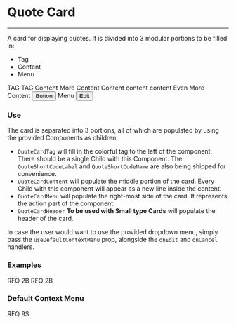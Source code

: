 
<Meta title="components/Financial/Quote Card" component={QuoteCard} />

# Quote Card
<hr />

A card for displaying quotes. It is divided into 3 modular portions to be filled in:

- Tag
- Content
- Menu

<Preview>
  <Story name="Base">
    <QuoteCard
      colorIndex={1}
    >
      <QuoteCardTag>
        <Box align="center" type="flat">
          <QuoteShortCodeLabel>TAG</QuoteShortCodeLabel>
          <QuoteShortCodeName>TAG</QuoteShortCodeName>
        </Box>
      </QuoteCardTag>
      <QuoteCardContent>
        <Text isTitle size="small">Content</Text>
      </QuoteCardContent>
      <QuoteCardContent>
        <Text isTitle size="small">More Content</Text>
        <Text>Content content content</Text>
      </QuoteCardContent>
      <QuoteCardContent>
        <Text isTitle size="small">Even More Content</Text>
        <Button>Button</Button>
      </QuoteCardContent>
      <QuoteCardMenu>
        <Box align="center">
          <Text>Menu</Text>
          <Button fill="ghost">Edit</Button>
        </Box>
      </QuoteCardMenu>
    </QuoteCard>
  </Story>
</Preview>

### Use

The card is separated into 3 portions, all of which are populated by using the provided Components as children.

- ```QuoteCardTag``` will fill in the colorful tag to the left of the component. There should be a single Child with this Component. The ```QuoteShortCodeLabel``` and ```QuoteShortCodeName``` are also being shipped for convenience.
- ```QuoteCardContent``` will populate the middle portion of the card. Every Child with this component will appear as a new line inside the content.
- ```QuoteCardMenu``` will populate the right-most side of the card. It represents the action part of the component.
- ```QuoteCardHeader``` **To be used with Small type Cards** will populate the header of the card.

In case the user would want to use the provided dropdown menu, simply pass the ```useDefaultContextMenu``` prop, alongside the ```onEdit``` and ```onCancel``` handlers.

### Examples

<Preview>
  <Story name="with product data">
    <QuoteCard
      colorIndex={3}
    >
      <QuoteCardTag>
        <Box align="center" type="flat">
          <QuoteShortCodeLabel>RFQ</QuoteShortCodeLabel>
          <QuoteShortCodeName>2B</QuoteShortCodeName>
        </Box>
      </QuoteCardTag>
      <QuoteCardContent>
        <Box horizontal type="secondary">
          <QuoteProductTag
            mainInfo="IRS"
          />
          <QuoteProductTag
            mainInfo="USD"
            sideInfo="3M-LIBOR"
          />
          <QuoteProductTag
            mainInfo="EUREX"
          />
        </Box>
      </QuoteCardContent>
    </QuoteCard>
  </Story>
</Preview>

<Preview>
  <Story name="with small product tag">
    <QuoteCard
      type="small"
      colorIndex={3}
    >
      <QuoteCardTag>
        <Box align="center" type="flat">
          <QuoteShortCodeLabel>RFQ</QuoteShortCodeLabel>
          <QuoteShortCodeName>2B</QuoteShortCodeName>
        </Box>
      </QuoteCardTag>
      <QuoteCardHeader>
        <Box horizontal type="secondary" justify="center" style={{marginTop: '2px'}}>
            <QuoteProductTag
              mainInfo="IRS"
            />
            <QuoteProductTag
              mainInfo="USD"
              sideInfo="3M-LIBOR"
            />
            <QuoteProductTag
              mainInfo="EUREX"
            />
          </Box>
      </QuoteCardHeader>
      <QuoteCardContent>
        <Box vertical>
         <QuotePanel dealerName="Dealer two" dealerPayedValue={1.75} clientName="Client one" clientPayedValue={3} />
        </Box>
      </QuoteCardContent>
    </QuoteCard>
  </Story>
</Preview>

### Default Context Menu

<Preview>
  <Story name="with context">
    <QuoteCard
      colorIndex={5}
      useDefaultContextMenu
    >
      <QuoteCardTag>
        <Box align="center" type="flat">
          <QuoteShortCodeLabel>RFQ</QuoteShortCodeLabel>
          <QuoteShortCodeName>9S</QuoteShortCodeName>
        </Box>
      </QuoteCardTag>
      <QuoteCardContent>
        <Box horizontal type="secondary">
          <QuoteProductTag
            mainInfo="IRS"
          />
          <QuoteProductTag
            mainInfo="USD"
            sideInfo="3M-LIBOR"
          />
          <QuoteProductTag
            mainInfo="EUREX"
          />
        </Box>
      </QuoteCardContent>
    </QuoteCard>
  </Story>
</Preview>

<Props of={QuoteCard} />

